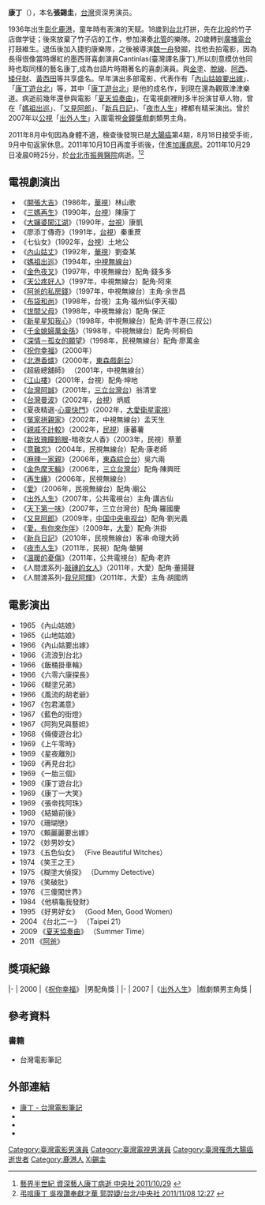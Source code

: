 {{藝人
| 姓名     = 康丁
| 類型     = 男演員
| 本名     = 張錫圭
| 羅馬拼音 = 
| 英文名   = 
| 綽號     = 康爸
| 國籍     = {{JPN-EMP}}（1936年－1945年）<br>{{ROC}}（1945年－2011年）
| 出生日期 = {{birth date|1936|5|6}}
| 出生地點 = {{TWN-JPN}}[[臺中州|臺中州]][[彰化郡|彰化郡]][[鹿港街|鹿港街]]
| 逝世日期 = {{death date and age|2011|10|29|1936|5|6}}
| 逝世地點 = {{TWN}}[[台北市|台北市]][[北投區|北投區]][[振興醫院|振興醫院]]
| 墓地 = {{TWN}}[[臺北市|臺北市]][[北投區|北投區]][[陽明山|陽明山]]第一公墓
| 職業     = [[歌手|歌手]]、[[演員|演員]]
| 語言     = [[台灣閩南語|台語]]、[[中華民國國語|國語]]
| 教育程度 = 
| 配偶     = 張楊秀鑾
| 兒女     = 張樑敏（子）<br>張瑜庭（女）
| 出身地   = 
| 出道作   = 
| 出道日期 = 
| 代表作   = 《康丁遊台北》
| 活躍年代 = 1965-2011
| 唱片公司 = 
| 經紀公司 = 
| 網站     = 
| 相關團體 = 
| IMDb    = 3141134
}}
'''康丁'''（{{bd|1936年|5月6日|2011年|10月29日|catIdx=Zhang張錫圭}}），本名'''張錫圭'''，[[台灣|台灣]]资深男演员。

1936年出生[[彰化縣|彰化]][[鹿港鎮|鹿港]]，童年時有表演的天赋。18歲到[[台北|台北]]打拼，先在[[北投區|北投]]的竹子店做学徒；後來放棄了竹子店的工作，参加演奏[[北管|北管]]的樂隊。20歲轉到[[廣播電台|廣播電台]]打鼓維生。退伍後加入捷豹康樂隊，之後被導演[[魏一舟|魏一舟]]發掘，找他去拍電影，因為長得很像當時爆紅的墨西哥喜劇演員Cantinlas(臺灣譯名康丁),所以刻意模仿他同時也取同樣的藝名康丁,成為台語片時期著名的喜劇演員。與[[金塗|金塗]]、[[陳炳楠|脫線]]、[[楊坤灶|阿西]]、[[矮仔財|矮仔財]]、[[黃西田|黃西田]]等共享盛名。早年演出多部電影，代表作有「[[內山姑娘要出嫁|內山姑娘要出嫁]]」、「[[康丁遊台北|康丁遊台北]]」等，其中「[[康丁遊台北|康丁遊台北]]」是他的成名作，到現在還為觀眾津津樂道。病逝前幾年還參與電影「[[夏天協奏曲|夏天協奏曲]]」，在電視劇裡則多半扮演甘草人物，曾在「[[媽祖出巡|媽祖出巡]]」、「[[又見阿郎|又見阿郎]]」、「[[新兵日記|新兵日記]]」、「[[夜市人生|夜市人生]]」裡都有精采演出。曾於2007年以[[公視|公視]]「[[出外人生|出外人生]]」入圍電視[[金鐘獎|金鐘獎]]戲劇類男主角。

2011年8月中旬因為身體不適，檢查後發現已是[[大腸癌|大腸癌]]第4期，8月18日接受手術，9月中旬返家休息。2011年10月10日再度手術後，住進[[加護病房|加護病房]]。2011年10月29日凌晨0時25分，於[[台北市|台北市]][[振興醫院|振興醫院]]病逝。<ref>[http://www2.cna.com.tw/ShowNews/WebNews_Detail.aspx?Type=FirstNews&ID=201110290004 藝界半世紀 資深藝人康丁病逝 中央社 2011/10/29] {{webarchive|url=https://web.archive.org/web/20111031190835/http://www2.cna.com.tw/ShowNews/WebNews_Detail.aspx?Type=FirstNews&ID=201110290004 |date=2011-10-31 }} </ref><ref>[http://www2.cna.com.tw/ShowNews/Detail.aspx?pNewsID=201111080091&pType1=VD&pType0=aMOV&pTypeSel=0&pPNo=2 弔唁康丁 吳揆讚奉獻才華 郭羿婕/台北/中央社 2011/11/08 12:27] {{webarchive|url=https://web.archive.org/web/20140222004047/http://www2.cna.com.tw/ShowNews/Detail.aspx?pNewsID=201111080091&pType1=VD&pType0=aMOV&pTypeSel=0&pPNo=2 |date=2014-02-22 }}</ref>

==電視劇演出==
*《[[開張大吉|開張大吉]]》（1986年，[[華視|華視]]）林山歌
*《[[三媽再生|三媽再生]]》（1990年，[[台視|台視]]）陳康丁
*《[[大嬸婆闖江湖|大嬸婆闖江湖]]》（1990年，[[台視|台視]]）康凱
*《廖添丁傳奇》（1991年，[[台視|台視]]）秦重蔗
*《七仙女》（1992年，[[台視|台視]]）土地公
*《[[內山姑丈|內山姑丈]]》（1992年，[[華視|華視]]）劉查某
*《[[媽祖出巡|媽祖出巡]]》（1994年，[[中視無線台|中視無線台]]）
*《[[金色夜叉|金色夜叉]]》（1997年，中視無線台）配角·錢多多
*《[[天公疼好人|天公疼好人]]》（1997年，中視無線台）配角·阿來
*《[[阿爸的私房錢|阿爸的私房錢]]》（1997年，中視無線台）主角·余世昌
*《[[布袋和尚_(台視)|布袋和尚]]》（1998年，台視）主角·福州仙(李天福)
*《[[世間父母|世間父母]]》（1998年，中視無線台）配角·保正
*《[[新星星知我心|新星星知我心]]》（1998年，中視無線台）配角·許牛港(三叔公)
*《[[千金媳婦萬金孫|千金媳婦萬金孫]]》（1998年，中視無線台）配角·阿桐伯
*《[[深情－孤女的願望|深情－孤女的願望]]》（1998年，民視無線台）配角·廖萬金
*《[[祝你幸福|祝你幸福]]》（2000年）
*《[[北港香爐|北港香爐]]》（2000年，[[東森戲劇台|東森戲劇台]]）
*《超級總舖師》 （2001年，中視無線台）
*《[[江山樓|江山樓]]》（2001年，台視）配角·坤地
*《[[台灣阿誠|台灣阿誠]]》（2001年，[[三立台灣台|三立台灣台]]）翁清堂
*《[[台灣曼波|台灣曼波]]》（2002年，[[台視|台視]]）炳威
*《夏夜精選-[[心靈快門|心靈快門]]》（2002年，[[大愛衛星電視|大愛衛星電視]]）
*《[[冤家拼親家|冤家拼親家]]》（2002年，中視無線台）孟天生
*《[[親戚不計較|親戚不計較]]》（2002年，[[民視|民視]]）康蕃薯
*《[[新玫瑰瞳鈴眼|新玫瑰瞳鈴眼]]-暗夜女人香》（2003年，民視）蔡董
*《[[意難忘_(2004年電視劇)|意難忘]]》（2004年，民視無線台）配角·康老師
*《[[麻辣一家親|麻辣一家親]]》（2006年，[[東森綜合台|東森綜合台]]）吳六兩
*《[[金色摩天輪|金色摩天輪]]》（2006年，[[三立台灣台|三立台灣台]]）配角·陳興旺
*《[[再生緣_(2006年台灣電視劇)|再生緣]]》（2006年，民視無線台）
*《[[愛_(民視電視劇)|愛]]》（2006年，民視無線台）配角·廟公
*《[[出外人生|出外人生]]》（2007年，公共電視台）主角·講古仙
*《[[天下第一味|天下第一味]]》（2007年，三立台灣台）配角·羅國慶
*《[[又見阿郎|又見阿郎]]》（2009年，[[中国中央电视台|中国中央电视台]]）配角·劉光義
*《[[愛，有你來作伴|愛，有你來作伴]]》（2009年，[[大愛|大愛]]）配角·洪掛
*《[[新兵日記|新兵日記]]》（2010年，民視無線台）客串·命理大師
*《[[夜市人生|夜市人生]]》（2011年，民視）配角·鎗舅
*《[[溫暖的憂傷|溫暖的憂傷]]》（2011年，公共電視台）配角·老許
*《人間渡系列-[[敲磚的女人|敲磚的女人]]》（2011年，大愛）配角·董揚聲
*《人間渡系列-[[我兒阿輝|我兒阿輝]]》（2011年，大愛）主角·胡國炳

==電影演出==
*1965 	《內山姑娘》 	　
*1965 	《山地姑娘》 	　
*1966 	《內山姑要出嫁》 	　
*1966 	《流浪到台北》 	　
*1966 	《飯桶掛車輪》 	　
*1966 	《六零六康探長》 	　
*1966 	《糊塗兄弟》 	　
*1966 	《風流的胡老爺》 	　
*1967 	《包君滿意》 	　
*1967 	《藍色的街燈》 	　
*1967 	《阿狗兄與藝妲》 	　
*1968 	《倆傻遊台北》 	　
*1969 	《上午零時》 	　
*1969 	《星夜離別》 	　
*1969 	《再見台北》 	　
*1969 	《一胎三個》 	　
*1969 	《康丁遊台北》 	　
*1969 	《康丁一大笑》 	　
*1969 	《張帝找阿珠》 	　
*1969 	《結婚前後》 	　
*1970 	《珊瑚戀》 	　
*1970 	《賴麗麗要出嫁》 	　
*1972 	《妙男妙女》 	　
*1973 	《五色仙女》 	（Five Beautiful Witches）
*1974 	《笑王之王》 	　
*1975 	《糊塗大偵探》 	（Dummy Detective）
*1976 	《笑破肚》 	　
*1976 	《三傻闖世界》
*1984 	《他槓龜我發財》 	　
*1995 	《好男好女》 	（Good Men, Good Women）
*2004 	《台北二一》 	（Taipei 21）
*2009 	《[[夏天協奏曲|夏天協奏曲]]》 	（Summer Time）
*2011 	《[[阿爸_(電影)|阿爸]]》

== 獎項紀錄 ==
{{awards table}}
|-
| 2000
|《[[祝你幸福|祝你幸福]]》
|男配角獎
|{{nom}}
|-
| 2007
|《[[出外人生|出外人生]]》
|戲劇類男主角獎
|{{nom}}
{{end}}

== 參考資料 ==
{{reflist|2}}
===書籍===
*台灣電影筆記

== 外部連結 ==
*[https://web.archive.org/web/20111027210247/http://movie.cca.gov.tw/files/15-1000-1589,c318-1.php 康丁 - 台灣電影筆記]
* {{imdb name|3141134|康丁}}{{en}}
* {{hkmdb name|24317|康丁}}
* {{Mtime people|1707802|康丁}}

{{DEFAULTSORT:Kang, Ting}}

[[Category:臺灣電影男演員|Category:臺灣電影男演員]]
[[Category:臺灣電視男演員|Category:臺灣電視男演員]]
[[Category:臺灣罹患大腸癌逝世者|Category:臺灣罹患大腸癌逝世者]]
[[Category:鹿港人|Category:鹿港人]]
[[Category:張姓|Xi錫圭]]